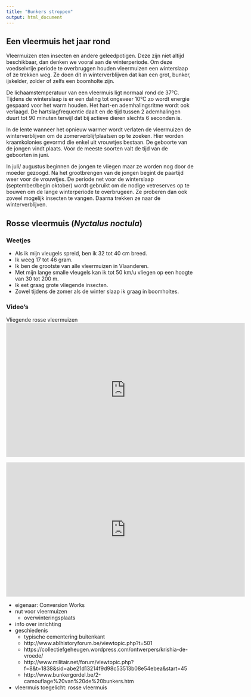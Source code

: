 ```yaml
---
title: "Bunkers stroppen"
output: html_document
---
```


## Een vleermuis het jaar rond

Vleermuizen eten insecten en andere geleedpotigen. Deze zijn niet altijd beschikbaar, dan denken we vooral aan de winterperiode. Om deze voedselvrije periode te overbruggen houden vleermuizen een winterslaap of ze trekken weg. Ze doen dit in winterverblijven dat kan  een grot, bunker, ijskelder, zolder of zelfs een boomholte zijn.

De lichaamstemperatuur van een vleermuis ligt normaal rond de 37°C. Tijdens de winterslaap is er een daling tot ongeveer 10°C zo wordt energie gespaard voor het warm houden. Het hart-en ademhalingsritme wordt ook verlaagd. De hartslagfrequentie daalt  en de tijd tussen 2 ademhalingen duurt tot 90 minuten terwijl dat bij actieve dieren slechts 6 seconden is.

In de lente wanneer het opnieuw warmer wordt verlaten de vleermuizen de winterverblijven om de zomerverblijfplaatsen op te zoeken. Hier worden kraamkolonies gevormd die enkel uit vrouwtjes bestaan. De geboorte van de jongen vindt plaats. Voor de meeste soorten valt de tijd van de geboorten in juni.  

In juli/ augustus beginnen de jongen te vliegen maar ze worden nog door de moeder gezoogd. 
Na het grootbrengen van de jongen begint de paartijd weer voor de vrouwtjes.
De periode net voor de winterslaap (september/begin oktober) wordt gebruikt om  de nodige vetreserves op te bouwen om de lange winterperiode te overbrugeen. Ze  proberen dan ook zoveel mogelijk insecten te vangen. Daarna trekken ze naar de winterverblijven.

## Rosse vleermuis (_Nyctalus noctula_)

### Weetjes

- Als ik mijn vleugels spreid, ben ik 32 tot 40 cm breed.
- Ik weeg 17 tot 46 gram.
- Ik ben de grootste van alle vleermuizen in Vlaanderen.
- Met mijn lange smalle vleugels kan ik tot 50 km/u vliegen op een hoogte van 30 tot 200 m.
- Ik eet graag grote vliegende insecten.
- Zowel tijdens de zomer als de winter slaap ik graag in boomholtes.

### Video's

Vliegende rosse vleermuizen
<iframe width="640" height="360" src="https://www.youtube-nocookie.com/embed/LSoh00BXiog?rel=0&amp;showinfo=0" frameborder="0" allowfullscreen></iframe>

<iframe width="640" height="360" src="https://www.youtube-nocookie.com/embed/J4fC_TfCt9E?rel=0&amp;showinfo=0" frameborder="0" allowfullscreen></iframe>

- eigenaar: Conversion Works
- nut voor vleermuizen
    - overwinteringsplaats
- info over inrichting
- geschiedenis
    - typische cementering buitenkant
    - http://www.ablhistoryforum.be/viewtopic.php?t=501
    - https://collectiefgeheugen.wordpress.com/ontwerpers/krishia-de-vroede/
    - http://www.militair.net/forum/viewtopic.php?f=8&t=1838&sid=abe21d13214f9d98c53513b08e54ebea&start=45
    - http://www.bunkergordel.be/2-camouflage%20van%20de%20bunkers.htm
- vleermuis toegelicht: rosse vleermuis
